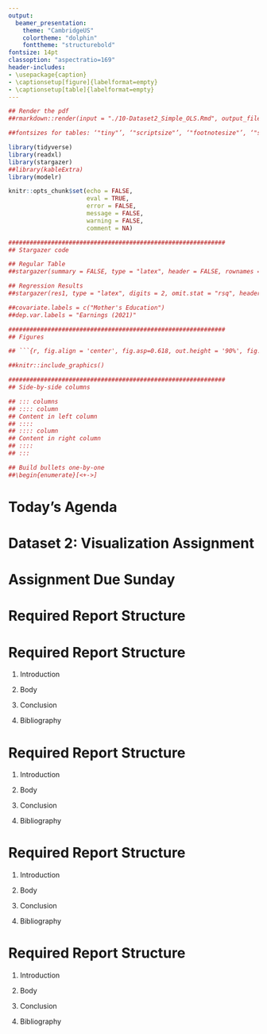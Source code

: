 ```yaml
---
output:
  beamer_presentation:
    theme: "CambridgeUS"
    colortheme: "dolphin"
    fonttheme: "structurebold"
fontsize: 14pt
classoption: "aspectratio=169"
header-includes:
- \usepackage{caption}
- \captionsetup[figure]{labelformat=empty}
- \captionsetup[table]{labelformat=empty}
---
```


```r
## Render the pdf
##rmarkdown::render(input = "./10-Dataset2_Simple_OLS.Rmd", output_file = "./10-Dataset2_Simple_OLS.pdf")

##fontsizes for tables: ‘"tiny"’, ‘"scriptsize"’, ‘"footnotesize"’, ‘"small"’, ‘"normalsize"’, ‘"large"’, ‘"Large"’, ‘"LARGE"’, ‘"huge"’, ‘"Huge"’

library(tidyverse)
library(readxl)
library(stargazer)
##library(kableExtra)
library(modelr)

knitr::opts_chunk$set(echo = FALSE,
                      eval = TRUE,
                      error = FALSE,
                      message = FALSE,
                      warning = FALSE,
                      comment = NA)

#############################################################
## Stargazer code

## Regular Table
##stargazer(summary = FALSE, type = "latex", header = FALSE, rownames = FALSE, float = FALSE)

## Regression Results
##stargazer(res1, type = "latex", digits = 2, omit.stat = "rsq", header = FALSE, font.size = "footnotesize", star.cutoffs = .05, notes = "*p < 0.05", notes.append = FALSE, dep.var.caption = "", float = FALSE)

##covariate.labels = c("Mother's Education")
##dep.var.labels = "Earnings (2021)"

#############################################################
## Figures

## ```{r, fig.align = 'center', fig.asp=0.618, out.height = '90%', fig.width = 5}

##knitr::include_graphics()

#############################################################
## Side-by-side columns

## ::: columns
## :::: column
## Content in left column
## ::::
## :::: column
## Content in right column
## ::::
## :::

## Build bullets one-by-one
##\begin{enumerate}[<+->]

```


# Today's Agenda

\vspace{.2in}

\begin{Large}
\textbf{Dataset 2}

\vspace{.15in}

Multiple OLS Assignment Due Sunday

\end{Large}

\vspace{.5in}

\begin{center}
Justin Leinaweaver (Spring 2022)
\end{center}



# Dataset 2: Visualization Assignment

\begin{large}

\textbf{The Motivating Problem}

\begin{itemize}
\item Why do some countries attract greater levels of investment than others?
\end{itemize}

\vspace{.2in}

\textbf{Operationalizing the Outcome}

\begin{itemize}
\item Foreign direct investment, net inflows (BoP, current US\$)
\end{itemize}

\end{large}



# Assignment Due Sunday

\begin{center}
\begin{huge}
Details on Moodle under the "Assignments" tab
\end{huge}
\end{center}


# Required Report Structure
\begin{Large}
1. Introduction

2. Body

3. Conclusion

4. Bibliography

\end{Large}



# Required Report Structure

1. Introduction
\begin{itemize}
\item What is the question?
\item Why should we care?
\item Thesis statement
\end{itemize}

2. Body

3. Conclusion

4. Bibliography



# Required Report Structure

1. Introduction

2. Body
\begin{itemize}
\item Each premise gets its own paragraph(s)
\item Each premise REQUIRES evidence
\end{itemize}

3. Conclusion

4. Bibliography



# Required Report Structure

1. Introduction

2. Body

3. Conclusion
\begin{itemize}
\item What did you find?
\item How confident are you in the results?
\end{itemize}

4. Bibliography



# Required Report Structure

1. Introduction

2. Body

3. Conclusion

4. Bibliography
\begin{itemize}
\item List the source of all external arguments and data used
\end{itemize}




